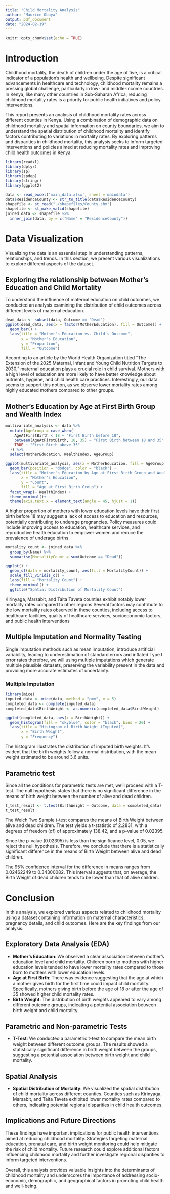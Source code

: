 ```yaml
---
title: "Child Mortality Analysis"
author: "Maurice Oboya"
output: pdf_document
date: "2024-02-19"
---
```


```r
knitr::opts_chunk$set(echo = TRUE)
```

# Introduction

Childhood mortality, the death of children under the age of five, is a critical indicator of a population's health and wellbeing. Despite significant advancements in healthcare and technology, childhood mortality remains a pressing global challenge, particularly in low- and middle-income countries. In Kenya, like many other countries in Sub-Saharan Africa, reducing childhood mortality rates is a priority for public health initiatives and policy interventions.

This report presents an analysis of childhood mortality rates across different counties in Kenya. Using a combination of demographic data on childhood mortality and spatial information on county boundaries, we aim to understand the spatial distribution of childhood mortality and identify factors contributing to variations in mortality rates. By exploring patterns and disparities in childhood mortality, this analysis seeks to inform targeted interventions and policies aimed at reducing mortality rates and improving child health outcomes in Kenya.

```r
library(readxl)
library(dplyr)
library(sp)
library(spdep)
library(stringr)
library(ggplot2)

data <- read_excel('main_data.xlsx', sheet ='maindata')
data$ResidenceCounty <- str_to_title(data$ResidenceCounty)
shapefile <- st_read("./shapefiles/County.shx")
shapefile <- st_make_valid(shapefile)
joined_data <- shapefile %>%
  inner_join(data, by = c("Name" = "ResidenceCounty"))

```

# Data Visualization
Visualizing the data is an essential step in understanding patterns, relationships, and trends. In this section, we present various visualizations to explore different aspects of the dataset.

## Exploring the relationship between Mother's Education and Child Mortality

To understand the influence of maternal education on child outcomes, we conducted an analysis examining the distribution of child outcomes across different levels of maternal education.

```r
dead_data <- subset(data, Outcome == "Dead")
ggplot(dead_data, aes(x = factor(MotherEducation), fill = Outcome)) +
  geom_bar() +
  labs(title = "Mother's Education vs. Child's Outcome",
       x = "Mother's Education",
       y = "Proportion",
       fill = "Outcome")

```

According to an article by the World Health Organization titled "The Extension of the 2025 Maternal, Infant and Young Child Nutrition Targets to 2030," maternal education plays a crucial role in child survival. Mothers with a high level of education are more likely to have better knowledge about nutrients, hygiene, and child health care practices. Interestingly, our data seems to support this notion, as we observe lower mortality rates among highly educated mothers compared to other groups.

## Mother's Education by Age at First Birth Group and Wealth Index
```r

multivariate_analysis <- data %>%
  mutate(AgeGroup = case_when(
    AgeAtFirstBirth < 18 ~ "First Birth before 18",
    between(AgeAtFirstBirth, 18, 35) ~ "First Birth between 18 and 35",
    TRUE ~ "First Birth above 35"
  )) %>%
  select(MotherEducation, WealthIndex, AgeGroup)

ggplot(multivariate_analysis, aes(x = MotherEducation, fill = AgeGroup)) +
  geom_bar(position = "dodge", color = "black") +
  labs(title = "Mother's Education by Age at First Birth Group and Wealth Index",
       x = "Mother's Education",
       y = "Count",
       fill = "Age at First Birth Group") +
  facet_wrap(~ WealthIndex) + 
  theme_minimal()+
  theme(axis.text.x = element_text(angle = 45, hjust = 1))
```
A higher proportion of mothers with lower education levels have their first birth before 18 may suggest a lack of access to education and resources, potentially contributing to underage pregnancies. Policy measures could include improving access to education, healthcare services, and reproductive health education to empower women and reduce the prevalence of underage births.

```r
mortality_count <- joined_data %>%
  group_by(Name) %>%
  summarise(MortalityCount = sum(Outcome == "Dead"))

ggplot() +
  geom_sf(data = mortality_count, aes(fill = MortalityCount)) +
  scale_fill_viridis_c() +
  labs(fill = "Mortality Count") +
  theme_minimal() +
  ggtitle("Spatial Distribution of Mortality Count")
```
Kirinyaga, Marsabit, and Taita Taveta counties exhibit notably lower mortality rates compared to other regions.Several factors may contribute to the low mortality rates observed in these counties, including access to healthcare facilities, quality of healthcare services, socioeconomic factors, and public health interventions



## Multiple Imputation and Normality Testing
Single imputation methods such as mean imputation, introduce artificial variability, leading to underestimation of standard errors and inflated Type I error rates therefore, we will using multiple imputations which generate multiple plausible datasets, preserving the variability present in the data and providing more accurate estimates of uncertainty.

### Multiple Imputation


  
```r
library(mice)
imputed_data <- mice(data, method = "pmm", m = 5)
completed_data <- complete(imputed_data)
completed_data$BirthWeight <- as.numeric(completed_data$BirthWeight)

ggplot(completed_data, aes(x = BirthWeight)) +
  geom_histogram(fill = "skyblue", color = "black", bins = 20) +
  labs(title = "Histogram of Birth Weight (Imputed)",
       x = "Birth Weight",
       y = "Frequency")


```

The histogram illustrates the distribution of imputed birth weights. It's evident that the birth weights follow a normal distribution, with the mean weight estimated to be around 3.6 units.

## Parametric test
Since all the conditions for parametric tests are met, we'll proceed with a T-test. The null hypothesis states that there is no significant difference in the means of birth weight between the number of alive and dead children.

```r
t_test_result <- t.test(BirthWeight ~ Outcome, data = completed_data)
t_test_result

```

The Welch Two Sample t-test compares the means of Birth Weight between alive and dead children. The test yields a t-statistic of 2.2831, with a degrees of freedom (df) of approximately 138.42, and a p-value of 0.02395.

Since the p-value (0.02395) is less than the significance level, 0.05, we reject the null hypothesis. Therefore, we conclude that there is a statistically significant difference in the means of Birth Weight between alive and dead children.


The 95% confidence interval for the difference in means ranges from 0.02462249 to 0.34300082. This interval suggests that, on average, the Birth Weight of dead children tends to be lower than that of alive
children.


# Conclusion

In this analysis, we explored various aspects related to childhood mortality using a dataset containing information on maternal characteristics, pregnancy details, and child outcomes. Here are the key findings from our analysis:

## Exploratory Data Analysis (EDA)

- **Mother's Education**: We observed a clear association between mother's education level and child mortality. Children born to mothers with higher education levels tended to have lower mortality rates compared to those born to mothers with lower education levels.
- **Age at First Birth**: There was evidence suggesting that the age at which a mother gives birth for the first time could impact child mortality. Specifically, mothers giving birth before the age of 18 or after the age of 35 showed higher child mortality rates.
- **Birth Weight**: The distribution of birth weights appeared to vary among different outcome groups, indicating a potential association between birth weight and child mortality.

## Parametric and Non-parametric Tests

- **T-Test**: We conducted a parametric t-test to compare the mean birth weight between different outcome groups. The results showed a statistically significant difference in birth weight between the groups, suggesting a potential association between birth weight and child mortality.


## Spatial Analysis

- **Spatial Distribution of Mortality**: We visualized the spatial distribution of child mortality across different counties. Counties such as Kirinyaga, Marsabit, and Taita Taveta exhibited lower mortality rates compared to others, indicating potential regional disparities in child health outcomes.

## Implications and Future Directions

These findings have important implications for public health interventions aimed at reducing childhood mortality. Strategies targeting maternal education, prenatal care, and birth weight monitoring could help mitigate the risk of child mortality. Future research could explore additional factors influencing childhood mortality and further investigate regional disparities to inform targeted interventions.

Overall, this analysis provides valuable insights into the determinants of childhood mortality and underscores the importance of addressing socio-economic, demographic, and geographical factors in promoting child health and well-being.






